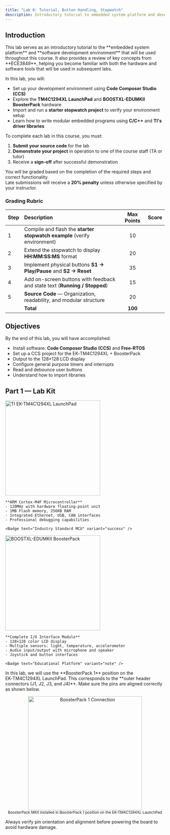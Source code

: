 ```yaml
---
title: "Lab 0: Tutorial, Button Handling, Stopwatch"
description: Introductory tutorial to embedded system platform and development environment
---
```



## Introduction

<Aside type="note" title="Purpose">
This lab serves as an introductory tutorial to the **embedded system platform** and **software development environment** that will be used throughout this course. It also provides a review of key concepts from **ECE3849**, helping you become familiar with both the hardware and software tools that will be used in subsequent labs.
</Aside>

In this lab, you will:
- Set up your development environment using **Code Composer Studio (CCS)**
- Explore the **TM4C1294XL LaunchPad** and **BOOSTXL-EDUMKII BoosterPack** hardware
- Import and run a **starter stopwatch project** to verify your environment setup
- Learn how to write modular embedded programs using **C/C++** and **TI's driver libraries**

<Aside type="caution" title="Lab Requirements"></Aside>
To complete each lab in this course, you must:
<Steps>

1. **Submit your source code** for the lab
2. **Demonstrate your project** in operation to one of the course staff (TA or tutor)  
3. Receive a **sign-off** after successful demonstration
</Steps>

You will be graded based on the completion of the required steps and correct functionality.  
Late submissions will receive a **20% penalty** unless otherwise specified by your instructor.

### <span style="display: inline-flex; align-items: center;"><Icon name="document" />  Grading Rubric</span>
| Step | Description | Max Points | Score |
|:-----|:-------------|:-----------:|:------:|
| 1 | Compile and flash the **starter stopwatch example** (verify environment) | 10 |   |
| 2 | Extend the stopwatch to display **HH:MM:SS:MS** format | 20 |   |
| 3 | Implement physical buttons **S1 → Play/Pause** and **S2 → Reset** | 35 |   |
| 4 | Add on-screen buttons with feedback and state text (**Running / Stopped**) | 15 |   |
| 5 | **Source Code** — Organization, readability, and modular structure | 20 |   |
|   | **Total** | **100** |   |

## Objectives

By the end of this lab, you will have accomplished:

* Install software: **Code Composer Studio (CCS)** and **Free-RTOS**
* Set up a CCS project for the EK‑TM4C1294XL + BoosterPack
* Output to the 128×128 LCD display
* Configure general purpose timers and interrupts
* Read and debounce user buttons
* Understand how to import libraries


## Part 1 — Lab Kit

<CardGrid>
  <Card title="TI EK-TM4C1294XL LaunchPad" icon="laptop">
    <img src="https://hackmd.io/_uploads/H1DF3MNClg.jpg" alt="TI EK-TM4C1294XL LaunchPad" width="300" />
    
    **ARM Cortex-M4F Microcontroller**
    - 120MHz with hardware floating-point unit
    - 1MB Flash memory, 256KB RAM
    - Integrated Ethernet, USB, CAN interfaces
    - Professional debugging capabilities
    
    <Badge text="Industry Standard MCU" variant="success" />
  </Card>
  
  <Card title="BOOSTXL-EDUMKII BoosterPack" icon="puzzle">
    <img src="https://hackmd.io/_uploads/H1SmaGECgx.jpg" alt="BOOSTXL-EDUMKII BoosterPack" width="300" />
    
    **Complete I/O Interface Module**
    - 128×128 color LCD display
    - Multiple sensors: light, temperature, accelerometer
    - Audio input/output with microphone and speaker
    - Joystick and button interfaces
    
    <Badge text="Educational Platform" variant="note" />
  </Card>
</CardGrid>

<Aside type="tip" title="Connection Note">
In this lab, we will use the **BoosterPack 1** position on the EK‑TM4C1294XL LaunchPad.
This corresponds to the **outer header connectors (J1, J2, J3, and J4)**. Make sure the pins are aligned correctly as shown below.
</Aside>

<p align="center">
  <img src="https://hackmd.io/_uploads/B1eaRzNRee.png" alt="BoosterPack 1 Connection" width="360" />
  <br />
  <sub>BoosterPack MKII installed in BoosterPack 1 position on the EK-TM4C1294XL LaunchPad</sub>
</p>

<Aside type="danger">Always verify pin orientation and alignment before powering the board to avoid hardware damage.</Aside>
